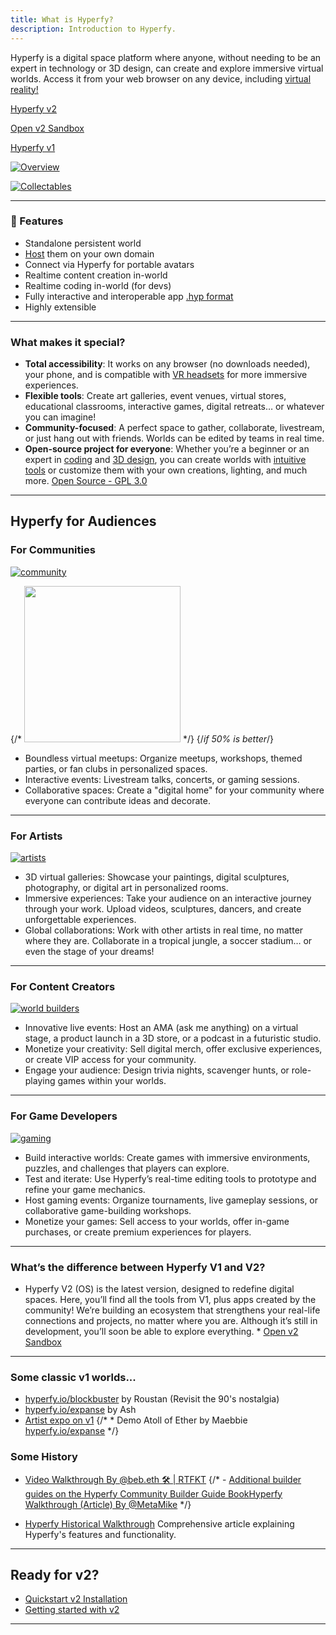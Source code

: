 ```yaml
---
title: What is Hyperfy?
description: Introduction to Hyperfy.
---
```



Hyperfy is a digital space platform where anyone, without needing to be an expert in technology or 3D design, can create and explore immersive virtual worlds. Access it from your web browser on any device, including [virtual reality!](/guides/webxr/vr/)


[Hyperfy v2](https://github.com/hyperfy-xyz/hyperfy)  <Badge text="v2" variant="tip" />

[Open v2 Sandbox](https://play.hyperfy.xyz) <Badge text="v2" variant="tip" />

[Hyperfy v1](https://hyperfy.io/) <Badge text="v1" variant="note" />


[![Overview](/assets/overview.webp)](/assets/overview.webp)


[![Collectables](/assets/collectables.webp)](/assets/collectables.webp)



<LinkCard title="For Quick Start 🚀" href="/setup/quickstart" />


---

### 🧬 Features

- Standalone persistent world
- [Host](hosting/providers) them on your own domain
- Connect via Hyperfy for portable avatars
- Realtime content creation in-world
- Realtime coding in-world (for devs)
- Fully interactive and interoperable app [.hyp format](docs/hyp-format)
- Highly extensible


---
### What makes it special?
* **Total accessibility**: It works on any browser (no downloads needed), your phone, and is compatible with [VR headsets](/guides/webXR) for more immersive experiences.
* **Flexible tools**: Create art galleries, event venues, virtual stores, educational classrooms, interactive games, digital retreats… or whatever you can imagine!
* **Community-focused**: A perfect space to gather, collaborate, livestream, or just hang out with friends. Worlds can be edited by teams in real time.
* **Open-source project for everyone**: Whether you’re a beginner or an expert in [coding](/guides/coding) and [3D design](/guides/3d), you can create worlds with [intuitive tools](/guides/3d/blender/#hyperfy-tools) or customize them with your own creations, lighting, and much more. [Open Source - GPL 3.0](https://github.com/hyperfy-xyz/hyperfy?tab=GPL-3.0-1-ov-file)

---

## Hyperfy for Audiences
### For Communities

[![community](/assets/community.webp)](/assets/community.webp)

{/* [<img src="/assets/community.webp" width="250"/>](/assets/community.webp) */}
{/*if 50% is better*/}

* Boundless virtual meetups: Organize meetups, workshops, themed parties, or fan clubs in personalized spaces.
* Interactive events: Livestream talks, concerts, or gaming sessions.
* Collaborative spaces: Create a "digital home" for your community where everyone can contribute ideas and decorate.

---

### For Artists


[![artists](/assets/artists.webp)](/assets/artists.webp)

* 3D virtual galleries: Showcase your paintings, digital sculptures, photography, or digital art in personalized rooms.
* Immersive experiences: Take your audience on an interactive journey through your work. Upload videos, sculptures, dancers, and create unforgettable experiences.
* Global collaborations: Work with other artists in real time, no matter where they are. Collaborate in a tropical jungle, a soccer stadium… or even the stage of your dreams!

---

### For Content Creators

[![world builders](/assets/worldBuilders.webp)](/assets/worldBuilders.webp)

* Innovative live events: Host an AMA (ask me anything) on a virtual stage, a product launch in a 3D store, or a podcast in a futuristic studio.
* Monetize your creativity: Sell digital merch, offer exclusive experiences, or create VIP access for your community.
* Engage your audience: Design trivia nights, scavenger hunts, or role-playing games within your worlds.

---

### For Game Developers

[![gaming](/assets/gaming.webp)](/assets/gaming.webp)


* Build interactive worlds: Create games with immersive environments, puzzles, and challenges that players can explore.
* Test and iterate: Use Hyperfy’s real-time editing tools to prototype and refine your game mechanics.
* Host gaming events: Organize tournaments, live gameplay sessions, or collaborative game-building workshops.
* Monetize your games: Sell access to your worlds, offer in-game purchases, or create premium experiences for players.

---

### What’s the difference between Hyperfy V1 and V2?

* Hyperfy V2 (OS) is the latest version, designed to redefine digital spaces. Here, you’ll find all the tools from V1, plus apps created by the community! We’re building an ecosystem that strengthens your real-life connections and projects, no matter where you are. Although it’s still in development, you’ll soon be able to explore everything. * [Open v2 Sandbox](https://play.hyperfy.xyz) <Badge text="v2" variant="tip" />

---

### Some classic v1 worlds...

*  [hyperfy.io/blockbuster](https://hyperfy.io/blockbuster)  <Badge text="v1" variant="note" /> by Roustan (Revisit the 90's nostalgia)
* [hyperfy.io/expanse](https://hyperfy.io/expanse) by Ash <Badge text="v1" variant="note" />
* [Artist expo on v1](https://hyperfy.io/mew) <Badge text="v1" variant="note" />
{/* * Demo Atoll of Ether by Maebbie [hyperfy.io/expanse](https://hyperfy.io/expanse) <Badge text="v1" variant="note" /> */}

### Some History

- [Video Walkthrough By @beb.eth 🛠 | RTFKT](/community/videos#Hyperfy)   <Badge text="v1" variant="note" />
{/* - [Additional builder guides on the Hyperfy Community Builder Guide Book](https://hackmd.io/@RealmWeaver/SkLMyAIvye)[Hyperfy Walkthrough (Article) By @MetaMike](https://hackmd.io/@metamike/hyperfy) */}


- [Hyperfy Historical Walkthrough](https://hackmd.io/@metamike/hyperfy) <Badge text="v1" variant="note" />
Comprehensive article explaining Hyperfy's features and functionality.

---

## Ready for v2?

- [Quickstart v2 Installation](/setup/quickstart/)  <Badge text="v2" variant="tip" />
- [Getting started with v2](/docs/getting-started)  <Badge text="v2" variant="tip" />

---



